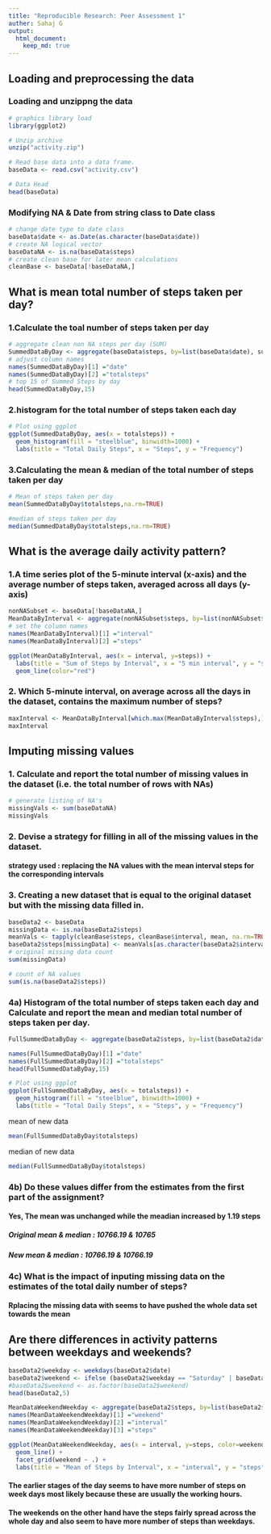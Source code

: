 ---
title: "Reproducible Research: Peer Assessment 1"
auther: Sahaj G
output: 
  html_document:
    keep_md: true
---


## Loading and preprocessing the data

### Loading and unzippng the data


```{r warning=FALSE}
# graphics library load
library(ggplot2)

# Unzip archive
unzip("activity.zip")

# Read base data into a data frame.
baseData <- read.csv("activity.csv")

# Data Head
head(baseData)

```

### Modifying NA & Date from string class to Date class


```{r}
# change date type to date class 
baseData$date <- as.Date(as.character(baseData$date))
# create NA logical vector
baseDataNA <- is.na(baseData$steps)
# create clean base for later mean calculations
cleanBase <- baseData[!baseDataNA,]
```


## What is mean total number of steps taken per day?

### 1.Calculate the toal number of steps taken per day

```{r warning=FALSE}
# aggregate clean non NA steps per day (SUM)
SummedDataByDay <- aggregate(baseData$steps, by=list(baseData$date), sum)
# adjust column names
names(SummedDataByDay)[1] ="date"
names(SummedDataByDay)[2] ="totalsteps"
# top 15 of Summed Steps by day
head(SummedDataByDay,15)
```

### 2.histogram for the total number of steps taken each day

```{r warning=FALSE}
# Plot using ggplot
ggplot(SummedDataByDay, aes(x = totalsteps)) +
  geom_histogram(fill = "steelblue", binwidth=1000) +
  labs(title = "Total Daily Steps", x = "Steps", y = "Frequency")
```


### 3.Calculating the mean & median of the total number of steps taken per day

```{r}
# Mean of steps taken per day
mean(SummedDataByDay$totalsteps,na.rm=TRUE)
```
```{r}
#median of steps taken per day
median(SummedDataByDay$totalsteps,na.rm=TRUE)
```


## What is the average daily activity pattern?

### 1.A time series plot of the 5-minute interval (x-axis) and the average number of steps taken, averaged across all days (y-axis)

```{r warning=FALSE}
nonNASubset <- baseData[!baseDataNA,]
MeanDataByInterval <- aggregate(nonNASubset$steps, by=list(nonNASubset$interval), mean)
# set the column names
names(MeanDataByInterval)[1] ="interval"
names(MeanDataByInterval)[2] ="steps"

ggplot(MeanDataByInterval, aes(x = interval, y=steps)) +
  labs(title = "Sum of Steps by Interval", x = "5 min interval", y = "steps")+
  geom_line(color="red") 

```


### 2. Which 5-minute interval, on average across all the days in the dataset, contains the maximum number of steps?

```{r}
maxInterval <- MeanDataByInterval[which.max(MeanDataByInterval$steps),]
maxInterval
```


## Imputing missing values

### 1. Calculate and report the total number of missing values in the dataset (i.e. the total number of rows with NAs)

```{r warning=FALSE}
# generate listing of NA's
missingVals <- sum(baseDataNA)
missingVals
```


### 2. Devise a strategy for filling in all of the missing values in the dataset.

#### strategy used : replacing the NA values with the mean interval steps for the corresponding intervals

### 3. Creating a new dataset that is equal to the original dataset but with the missing data filled in.

```{r}
baseData2 <- baseData
missingData <- is.na(baseData2$steps)
meanVals <- tapply(cleanBase$steps, cleanBase$interval, mean, na.rm=TRUE, simplify=TRUE)
baseData2$steps[missingData] <- meanVals[as.character(baseData2$interval[missingData])]
# original missing data count
sum(missingData)
```
```{r}
# count of NA values
sum(is.na(baseData2$steps))
```


### 4a) Histogram of the total number of steps taken each day and Calculate and report the mean and median total number of steps taken per day.


```{r}
FullSummedDataByDay <- aggregate(baseData2$steps, by=list(baseData2$date), sum)

names(FullSummedDataByDay)[1] ="date"
names(FullSummedDataByDay)[2] ="totalsteps"
head(FullSummedDataByDay,15)
```


```{r}
# Plot using ggplot
ggplot(FullSummedDataByDay, aes(x = totalsteps)) +
  geom_histogram(fill = "steelblue", binwidth=1000) +
  labs(title = "Total Daily Steps", x = "Steps", y = "Frequency")
```


mean of new data


```{r}
mean(FullSummedDataByDay$totalsteps)
```


median of new data 


```{r}
median(FullSummedDataByDay$totalsteps)
```




### 4b) Do these values differ from the estimates from the first part of the assignment?

#### Yes, The mean was unchanged while the meadian increased by 1.19 steps

##### Original mean & median : 10766.19 & 10765
#####      New mean & median : 10766.19 & 10766.19

### 4c) What is the impact of inputing missing data on the estimates of the total daily number of steps?

#### Rplacing the missing data with seems to have pushed the whole data set towards the mean 



## Are there differences in activity patterns between weekdays and weekends?

```{r warning=FALSE}
baseData2$weekday <- weekdays(baseData2$date)
baseData2$weekend <- ifelse (baseData2$weekday == "Saturday" | baseData2$weekday == "Sunday", "Weekend", "Weekday")
#baseData2$weekend <- as.factor(baseData2$weekend)
head(baseData2,5)
```
```{r}
MeanDataWeekendWeekday <- aggregate(baseData2$steps, by=list(baseData2$weekend, baseData2$interval), mean)
names(MeanDataWeekendWeekday)[1] ="weekend"
names(MeanDataWeekendWeekday)[2] ="interval"
names(MeanDataWeekendWeekday)[3] ="steps"

ggplot(MeanDataWeekendWeekday, aes(x = interval, y=steps, color=weekend)) +
  geom_line() +
  facet_grid(weekend ~ .) +
  labs(title = "Mean of Steps by Interval", x = "interval", y = "steps")
```

#### The earlier stages of the day seems to have more number of steps on week days most likely because these are usually the working hours.
#### The weekends on the other hand have the steps fairly spread across the whole day and also seem to have more number of steps than weekdays.
